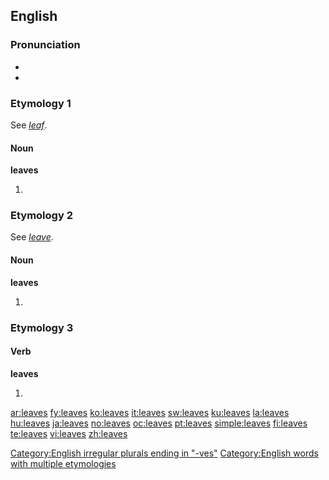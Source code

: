==English==

{{rank|trust|perfectly|fixed|851|leaves|chair|date|summer}}

===Pronunciation===
*{{IPA|/liːvz/}}
*{{audio|en-us-leaves.ogg|Audio (US)}}

===Etymology 1===
See ''[[leaf]]''.

====Noun====
{{wikipedia}}
'''leaves'''

# {{plural of|[[leaf]]}}

===Etymology 2===
See ''[[leave]]''.

====Noun====
'''leaves'''

# {{plural of|[[leave]]}}

===Etymology 3===
====Verb====
'''leaves'''
# {{third-person singular of|[[leave]]}}

[[Category:English irregular plurals ending in "-ves"]]
[[Category:English words with multiple etymologies]]

[[ar:leaves]]
[[fy:leaves]]
[[ko:leaves]]
[[it:leaves]]
[[sw:leaves]]
[[ku:leaves]]
[[la:leaves]]
[[hu:leaves]]
[[ja:leaves]]
[[no:leaves]]
[[oc:leaves]]
[[pt:leaves]]
[[simple:leaves]]
[[fi:leaves]]
[[te:leaves]]
[[vi:leaves]]
[[zh:leaves]]